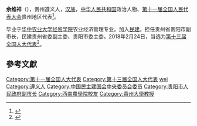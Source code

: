 '''余维祥'''（{{bd|1962年||}}），贵州遵义人，[[汉族|汉族]]，[[中华人民共和国|中华人民共和国]]政治人物、[[第十一届全国人民代表大会|第十一届全国人民代表大会]]贵州地区代表<ref>{{cite web|author=新华网|title=第十一届全国人大代表|url=http://news.xinhuanet.com/ziliao/2008-03/03/content_7708230.htm?node=36628|publisher=新华网|accessdate=2014-01-07|archive-date=2014-01-10|archive-url=https://web.archive.org/web/20140110211415/http://news.xinhuanet.com/ziliao/2008-03/03/content_7708230.htm?node=36628|dead-url=no}}</ref>。

毕业于[[华中农业大学经贸学院|华中农业大学经贸学院]]农业经济管理专业。加入[[民建|民建]]。担任贵州省贵阳市副市长，民建贵州省委副主委、贵阳市委主委。2018年2月24日，当选为[[第十三届全国人大代表|第十三届全国人大代表]]<ref>{{Cite web|title=（受权发布）中华人民共和国第十三届全国人民代表大会代表名单-中新网|url=http://www.chinanews.com/gn/2018/02-25/8453959.shtml|accessdate=2021-02-13|work=中新网|archive-date=2018-02-27|archive-url=https://web.archive.org/web/20180227031724/http://www.chinanews.com/gn/2018/02-25/8453959.shtml|dead-url=no}}</ref>。

==參考文獻==
{{reflist}}

{{normdaten|NLC=000405371}}
{{DEFAULTSORT:yu weixiang}}
[[Category:第十一届全国人大代表|Category:第十一届全国人大代表]]
[[Category:第十三届全国人大代表|Category:第十三届全国人大代表]]
[[Category:余姓|wei]]
[[Category:遵义人|Category:遵义人]]
[[Category:中国民主建国会中央委员会委员|Category:中国民主建国会中央委员会委员]]
[[Category:贵阳市人民政府副市长|Category:贵阳市人民政府副市长]]
[[Category:西南農學院校友|Category:西南農學院校友]]
[[Category:貴州大學教授|Category:貴州大學教授]]
{{china-poli-bio-stub}}